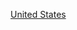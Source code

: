 {{Commons category|2016 disestablishments in the United States}}
{{DisestcatCountry|201|6|美國}}
[[Category:2016年北美洲廢除|United States]]